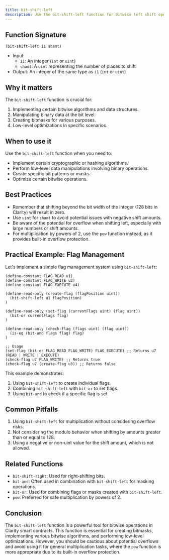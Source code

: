 ```yaml
---
title: bit-shift-left
description: Use the bit-shift-left function for bitwise left shift operations in Clarity smart contracts.
---
```


## Function Signature

```clarity
(bit-shift-left i1 shamt)
```

- Input: 
  - `i1`: An integer (`int` or `uint`)
  - `shamt`: A `uint` representing the number of places to shift
- Output: An integer of the same type as `i1` (`int` or `uint`)

## Why it matters

The `bit-shift-left` function is crucial for:

1. Implementing certain bitwise algorithms and data structures.
2. Manipulating binary data at the bit level.
3. Creating bitmasks for various purposes.
4. Low-level optimizations in specific scenarios.

## When to use it

Use the `bit-shift-left` function when you need to:

- Implement certain cryptographic or hashing algorithms.
- Perform low-level data manipulations involving binary operations.
- Create specific bit patterns or masks.
- Optimize certain bitwise operations.

## Best Practices

- Remember that shifting beyond the bit width of the integer (128 bits in Clarity) will result in zero.
- Use `uint` for `shamt` to avoid potential issues with negative shift amounts.
- Be aware of the potential for overflow when shifting left, especially with large numbers or shift amounts.
- For multiplication by powers of 2, use the `pow` function instead, as it provides built-in overflow protection.

## Practical Example: Flag Management

Let's implement a simple flag management system using `bit-shift-left`:

```clarity
(define-constant FLAG_READ u1)
(define-constant FLAG_WRITE u2)
(define-constant FLAG_EXECUTE u4)

(define-read-only (create-flag (flagPosition uint))
  (bit-shift-left u1 flagPosition)
)

(define-read-only (set-flag (currentFlags uint) (flag uint))
  (bit-or currentFlags flag)
)

(define-read-only (check-flag (flags uint) (flag uint))
  (is-eq (bit-and flags flag) flag)
)

;; Usage
(set-flag (bit-or FLAG_READ FLAG_WRITE) FLAG_EXECUTE) ;; Returns u7 (READ | WRITE | EXECUTE)
(check-flag u7 FLAG_WRITE) ;; Returns true
(check-flag u7 (create-flag u3)) ;; Returns false
```

This example demonstrates:
1. Using `bit-shift-left` to create individual flags.
2. Combining `bit-shift-left` with `bit-or` to set flags.
3. Using `bit-and` to check if a specific flag is set.

## Common Pitfalls

1. Using `bit-shift-left` for multiplication without considering overflow risks.
2. Not considering the modulo behavior when shifting by amounts greater than or equal to 128.
3. Using a negative or non-uint value for the shift amount, which is not allowed.

## Related Functions

- `bit-shift-right`: Used for right-shifting bits.
- `bit-and`: Often used in combination with `bit-shift-left` for masking operations.
- `bit-or`: Used for combining flags or masks created with `bit-shift-left`.
- `pow`: Preferred for safe multiplication by powers of 2.

## Conclusion

The `bit-shift-left` function is a powerful tool for bitwise operations in Clarity smart contracts. This function is essential for creating bitmasks, implementing various bitwise algorithms, and performing low-level optimizations. However, you should be cautious about potential overflows and avoid using it for general multiplication tasks, where the `pow` function is more appropriate due to its built-in overflow protection.
